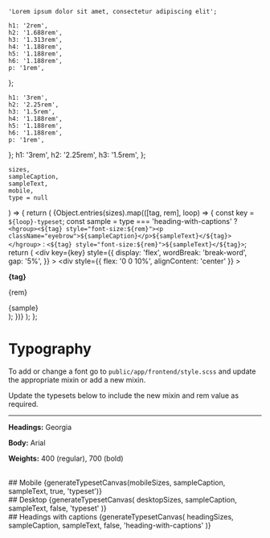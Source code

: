 
<Meta title="Design/Typography" />

    'Lorem ipsum dolor sit amet, consectetur adipiscing elit';

    h1: '2rem',
    h2: '1.688rem',
    h3: '1.313rem',
    h4: '1.188rem',
    h5: '1.188rem',
    h6: '1.188rem',
    p: '1rem',
};

    h1: '3rem',
    h2: '2.25rem',
    h3: '1.5rem',
    h4: '1.188rem',
    h5: '1.188rem',
    h6: '1.188rem',
    p: '1rem',
};
    h1: '3rem',
    h2: '2.25rem',
    h3: '1.5rem',
};

    sizes,
    sampleCaption,
    sampleText,
    mobile,
    type = null
) => {
    return (
        <Unstyled>
            {Object.entries(sizes).map(([tag, rem], loop) => {
                const key = `${loop}-typeset`;
                const sample =
                    type === 'heading-with-captions'
                        ? `<hgroup><${tag} style="font-size:${rem}"><p className="eyebrow">${sampleCaption}</p>${sampleText}</${tag}></hgroup>`
                        : `<${tag} style="font-size:${rem}">${sampleText}</${tag}>`;
                return (
                    <div
                        key={key}
                        style={{
                            display: 'flex',
                            wordBreak: 'break-word',
                            gap: '5%',
                        }}
                    >
                        <div
                            style={{ flex: '0 0 10%', alignContent: 'center' }}
                        >
                            <div>
                                <p>
                                    <strong>{tag}</strong>
                                </p>
                                <p>{rem}</p>
                            </div>
                        </div>
                        <div>
                            <Markdown>{sample}</Markdown>
                        </div>
                    </div>
                );
            })}
        </Unstyled>
    );
};

# Typography

To add or change a font go to `public/app/frontend/style.scss` and update the appropriate mixin or add a new mixin.

Update the typesets below to include the new mixin and rem value as required.

---

**Headings:** Georgia

**Body:** Arial

**Weights:** 400 (regular), 700 (bold)

<br />
## Mobile
{generateTypesetCanvas(mobileSizes, sampleCaption, sampleText, true, 'typeset')}
<br />
## Desktop
{generateTypesetCanvas(
    desktopSizes,
    sampleCaption,
    sampleText,
    false,
    'typeset'
)}
<br />
## Headings with captions
{generateTypesetCanvas(
    headingSizes,
    sampleCaption,
    sampleText,
    false,
    'heading-with-captions'
)}
